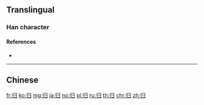 {{also|歸|帰}}
==Translingual==
{{Han simplified forms|歸|帰|归}}
{{rfe|lang=zh|Was this character a vulgar variant, a cursive script (caoshu), etc.?}}
{{Han simp|帰|f=帚|t=彐}}
===Han character===
{{Han char|rn=58|rad=彐|as=02|sn=5|four=|canj=LLSM}}

====References====
* {{Han ref|kx=0362.051|dkj=09909|dj=0680.140|hdz=20960.110|uh=5F52|ud=24402}}

----

==Chinese==
{{zh-see|歸}}

[[fr:归]]
[[ko:归]]
[[mg:归]]
[[ja:归]]
[[no:归]]
[[pl:归]]
[[ru:归]]
[[th:归]]
[[chr:归]]
[[zh:归]]